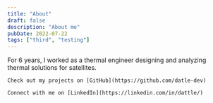 ```yaml
---
title: "About"
draft: false
description: "About me"
pubDate: 2022-07-22
tags: ["third", "testing"]
---
```



<BaseLayout pageTitle={frontmatter.title}>
  <article class="prose prose-gray dark:prose-invert">
    For 6 years, I worked as a thermal engineer designing and analyzing thermal solutions for satellites.

    Check out my projects on [GitHub](https://github.com/datle-dev)
    
    Connect with me on [LinkedIn](https://linkedin.com/in/dattle/)
  </article>
</BaseLayout>
